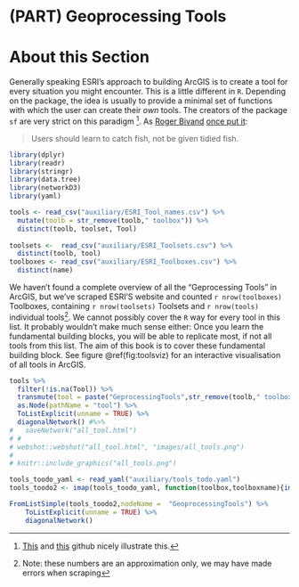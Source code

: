 # (PART) Geoprocessing Tools {-}

# About this Section {-}

Generally speaking ESRI's approach to building ArcGIS is to create a tool for every situation you might encounter. This is a little different in `R`. Depending on the package, the idea is usually to provide a minimal set of functions with which the user can create their *own* tools. The creators of the package `sf` are very strict on this paradigm [^github-1]. As [Roger Bivand](https://en.wikipedia.org/wiki/Roger_Bivand) [once put it](https://github.com/r-spatial/sf/issues/702#issuecomment-381488716):

> Users should learn to catch fish, not be given tidied fish.

[^github-1]: [This](https://github.com/r-spatial/sf/issues/609) and [this](https://github.com/r-spatial/sf/pull/536#issuecomment-341685846) github nicely illustrate this.



```r

library(dplyr)
library(readr)
library(stringr)
library(data.tree)
library(networkD3)
library(yaml)

tools <- read_csv("auxiliary/ESRI_Tool_names.csv") %>%
  mutate(toolb = str_remove(toolb," toolbox")) %>%
  distinct(toolb, toolset, Tool)
  
toolsets <-  read_csv("auxiliary/ESRI_Toolsets.csv") %>%
  distinct(toolb, tool)
toolboxes <- read_csv("auxiliary/ESRI_Toolboxes.csv") %>%
  distinct(name)
```

We haven't found a complete overview of all the "Geprocessing Tools" in ArcGIS, but we've scraped ESRI'S website and counted `r nrow(toolboxes)` Toolboxes, containing `r nrow(toolsets)` Toolsets and `r nrow(tools)` individual tools[^geoprocessing_tools-3]. 
We cannot possibly cover the `R` way for every tool in this list. It probably wouldn't make much sense either: Once you learn the fundamental building blocks, you will be able to replicate most, if not all tools from this list. The aim of this book is to cover these fundamental building block.
See figure \@ref(fig:toolsviz) for an interactive visualisation of all tools in ArcGIS.



```r
tools %>%
  filter(!is.na(Tool)) %>%
  transmute(tool = paste("GeprocessingTools",str_remove(toolb," toolbox"),toolset,Tool, sep = "/")) %>%
  as.Node(pathName = "tool") %>%
  ToListExplicit(unname = TRUE) %>%
  diagonalNetwork() #%>%
#   saveNetwork("all_tool.html")
# # 
# webshot::webshot("all_tool.html", "images/all_tools.png")
# 
# knitr::include_graphics("all_tools.png")
```

[^geoprocessing_tools-3]: Note: these numbers are an approximation only, we may have made errors when scraping


```r

tools_toodo_yaml <- read_yaml("auxiliary/tools_todo.yaml")
tools_toodo2 <- imap(tools_toodo_yaml, function(toolbox,toolboxname){imap(toolbox, function(toolset,toolsetname){imap(toolset, function(tool,toolname){list(name = toolname)})})})

FromListSimple(tools_toodo2,nodeName =  "GeoprocessingTools") %>%
    ToListExplicit(unname = TRUE) %>%
    diagonalNetwork()

```
